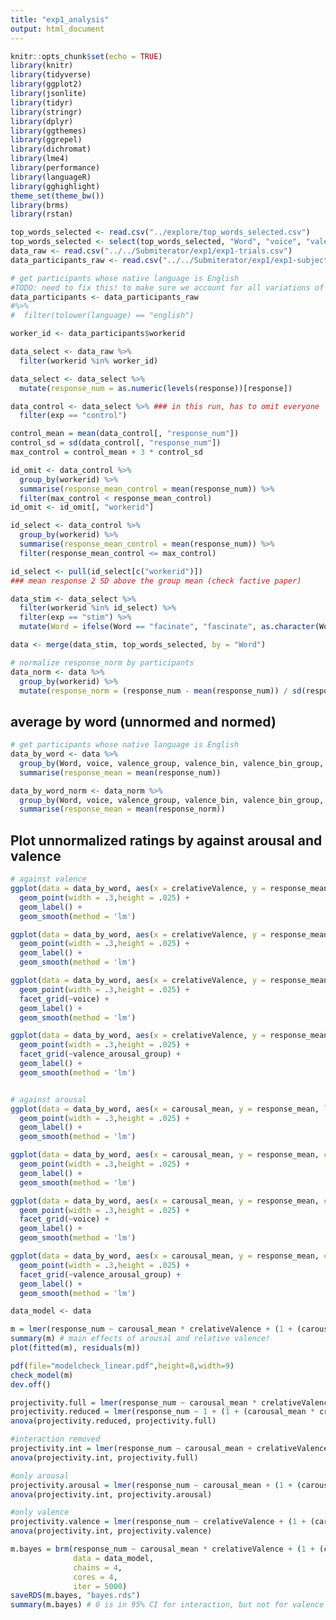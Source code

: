 ```yaml
---
title: "exp1_analysis"
output: html_document
---
```


```r
knitr::opts_chunk$set(echo = TRUE)
library(knitr)
library(tidyverse)
library(ggplot2)
library(jsonlite)
library(tidyr)
library(stringr)
library(dplyr)
library(ggthemes)
library(ggrepel)
library(dichromat)
library(lme4)
library(performance)
library(languageR)
library(gghighlight)
theme_set(theme_bw())
library(brms)
library(rstan)
```

```r
top_words_selected <- read.csv("../explore/top_words_selected.csv")
top_words_selected <- select(top_words_selected, "Word", "voice", "valence_group", "valence_bin", "valence_bin_group", "arousal_bin", "valence_arousal_group", "carousal_mean", "crelativeValence", "valence_mean", "mean_residuals_abs","mean_acceptability_norm")
data_raw <- read.csv("../../Submiterator/exp1/exp1-trials.csv")
data_participants_raw <- read.csv("../../Submiterator/exp1/exp1-subject_information.csv")
```

```r
# get participants whose native language is English
#TODO: need to fix this! to make sure we account for all variations of "english"
data_participants <- data_participants_raw 
#%>%
#  filter(tolower(language) == "english")

worker_id <- data_participants$workerid

data_select <- data_raw %>%
  filter(workerid %in% worker_id)

data_select <- data_select %>%
  mutate(response_num = as.numeric(levels(response))[response])
```

```r
data_control <- data_select %>% ### in this run, has to omit everyone
  filter(exp == "control") 

control_mean = mean(data_control[, "response_num"])
control_sd = sd(data_control[, "response_num"])
max_control = control_mean + 3 * control_sd

id_omit <- data_control %>%
  group_by(workerid) %>%
  summarise(response_mean_control = mean(response_num)) %>%
  filter(max_control < response_mean_control)
id_omit <- id_omit[, "workerid"]

id_select <- data_control %>%
  group_by(workerid) %>%
  summarise(response_mean_control = mean(response_num)) %>%
  filter(response_mean_control <= max_control)

id_select <- pull(id_select[c("workerid")])
### mean response 2 SD above the group mean (check factive paper)

```

```r
data_stim <- data_select %>% 
  filter(workerid %in% id_select) %>%
  filter(exp == "stim") %>%
  mutate(Word = ifelse(Word == "facinate", "fascinate", as.character(Word))) ## coded "fascinate" wrongly :( 

data <- merge(data_stim, top_words_selected, by = "Word")
```

```r
# normalize response_norm by participants
data_norm <- data %>%
  group_by(workerid) %>%
  mutate(response_norm = (response_num - mean(response_num)) / sd(response_num))
```

## average by word (unnormed and normed)
```r
# get participants whose native language is English
data_by_word <- data %>%
  group_by(Word, voice, valence_group, valence_bin, valence_bin_group, arousal_bin, valence_arousal_group, carousal_mean, crelativeValence, valence_bin) %>%
  summarise(response_mean = mean(response_num))

data_by_word_norm <- data_norm %>%
  group_by(Word, voice, valence_group, valence_bin, valence_bin_group, arousal_bin, valence_arousal_group, carousal_mean, crelativeValence, valence_bin) %>%
  summarise(response_mean = mean(response_norm))
```

## Plot unnormalized ratings by against arousal and valence

```r
# against valence
ggplot(data = data_by_word, aes(x = crelativeValence, y = response_mean, label = Word)) +
  geom_point(width = .3,height = .025) +
  geom_label() +
  geom_smooth(method = 'lm')

ggplot(data = data_by_word, aes(x = crelativeValence, y = response_mean, colour = valence_group, label = Word)) +
  geom_point(width = .3,height = .025) +
  geom_label() +
  geom_smooth(method = 'lm')

ggplot(data = data_by_word, aes(x = crelativeValence, y = response_mean, colour = valence_group, label = Word)) +
  geom_point(width = .3,height = .025) +
  facet_grid(~voice) +
  geom_label() +
  geom_smooth(method = 'lm')

ggplot(data = data_by_word, aes(x = crelativeValence, y = response_mean, colour = valence_group, label = Word)) +
  geom_point(width = .3,height = .025) +
  facet_grid(~valence_arousal_group) +
  geom_label() +
  geom_smooth(method = 'lm')


# against arousal
ggplot(data = data_by_word, aes(x = carousal_mean, y = response_mean, label = Word)) +
  geom_point(width = .3,height = .025) +
  geom_label() +
  geom_smooth(method = 'lm')

ggplot(data = data_by_word, aes(x = carousal_mean, y = response_mean, colour = arousal_bin, label = Word)) +
  geom_point(width = .3,height = .025) +
  geom_label() +
  geom_smooth(method = 'lm')

ggplot(data = data_by_word, aes(x = carousal_mean, y = response_mean, colour = arousal_bin, label = Word)) +
  geom_point(width = .3,height = .025) +
  facet_grid(~voice) +
  geom_label() +
  geom_smooth(method = 'lm')

ggplot(data = data_by_word, aes(x = carousal_mean, y = response_mean, colour = arousal_bin, label = Word)) +
  geom_point(width = .3,height = .025) +
  facet_grid(~valence_arousal_group) +
  geom_label() +
  geom_smooth(method = 'lm')
```


```r
data_model <- data

m = lmer(response_num ~ carousal_mean * crelativeValence + (1 + (carousal_mean * crelativeValence) | workerid) + (1 | Word) + (1 + (carousal_mean * crelativeValence) | content), data = data_model)
summary(m) # main effects of arousal and relative valence!
plot(fitted(m), residuals(m))

pdf(file="modelcheck_linear.pdf",height=8,width=9)
check_model(m)
dev.off()
```

```r
projectivity.full = lmer(response_num ~ carousal_mean * crelativeValence + (1 + (carousal_mean * crelativeValence) | workerid) + (1 | Word) + (1 + (carousal_mean * crelativeValence) | content), data = data_model, REML = FALSE)
projectivity.reduced = lmer(response_num ~ 1 + (1 + (carousal_mean * crelativeValence) | workerid) + (1 | Word) + (1 + (carousal_mean * crelativeValence) | content), data = data_model, REML = FALSE)
anova(projectivity.reduced, projectivity.full)

#interaction removed
projectivity.int = lmer(response_num ~ carousal_mean + crelativeValence + (1 + (carousal_mean * crelativeValence) | workerid) + (1 | Word) + (1 + (carousal_mean * crelativeValence) | content), data = data_model, REML = FALSE)
anova(projectivity.int, projectivity.full)

#only arousal
projectivity.arousal = lmer(response_num ~ carousal_mean + (1 + (carousal_mean * crelativeValence) | workerid) + (1 | Word) + (1 + (carousal_mean * crelativeValence) | content), data = data_model, REML = FALSE)
anova(projectivity.int, projectivity.arousal)

#only valence
projectivity.valence = lmer(response_num ~ crelativeValence + (1 + (carousal_mean * crelativeValence) | workerid) + (1 | Word) + (1 + (carousal_mean * crelativeValence) | content), data = data_model, REML = FALSE)
anova(projectivity.int, projectivity.valence)

```

```r
m.bayes = brm(response_num ~ carousal_mean * crelativeValence + (1 + (carousal_mean * crelativeValence) | workerid) + (1 | Word) + (1 + (carousal_mean * crelativeValence) | content), 
              data = data_model,
              chains = 4,
              cores = 4,
              iter = 5000)
saveRDS(m.bayes, "bayes.rds")
summary(m.bayes) # 0 is in 95% CI for interaction, but not for valence / arousal separately
```


